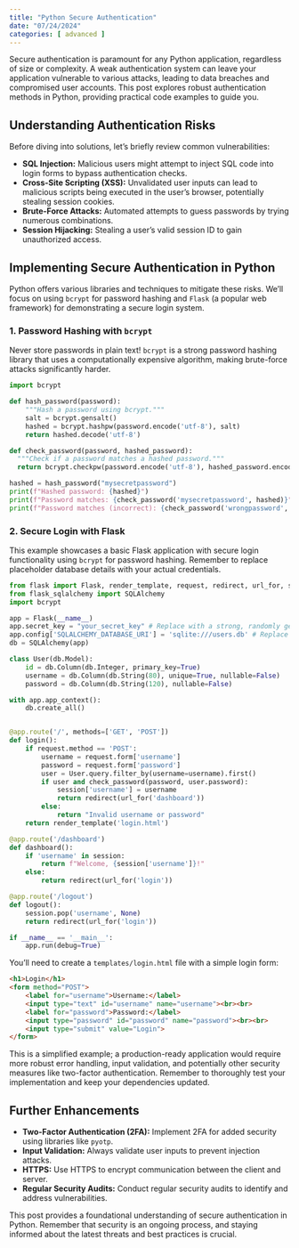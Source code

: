 ```yaml
---
title: "Python Secure Authentication"
date: "07/24/2024"
categories: [ advanced ]
---
```



Secure authentication is paramount for any Python application, regardless of size or complexity.  A weak authentication system can leave your application vulnerable to various attacks, leading to data breaches and compromised user accounts. This post explores robust authentication methods in Python, providing practical code examples to guide you.

## Understanding Authentication Risks

Before diving into solutions, let's briefly review common vulnerabilities:

* **SQL Injection:**  Malicious users might attempt to inject SQL code into login forms to bypass authentication checks.
* **Cross-Site Scripting (XSS):**  Unvalidated user inputs can lead to malicious scripts being executed in the user's browser, potentially stealing session cookies.
* **Brute-Force Attacks:**  Automated attempts to guess passwords by trying numerous combinations.
* **Session Hijacking:**  Stealing a user's valid session ID to gain unauthorized access.

## Implementing Secure Authentication in Python

Python offers various libraries and techniques to mitigate these risks.  We'll focus on using `bcrypt` for password hashing and `Flask` (a popular web framework) for demonstrating a secure login system.

### 1. Password Hashing with `bcrypt`

Never store passwords in plain text! `bcrypt` is a strong password hashing library that uses a computationally expensive algorithm, making brute-force attacks significantly harder.

```python
import bcrypt

def hash_password(password):
    """Hash a password using bcrypt."""
    salt = bcrypt.gensalt()
    hashed = bcrypt.hashpw(password.encode('utf-8'), salt)
    return hashed.decode('utf-8')

def check_password(password, hashed_password):
  """Check if a password matches a hashed password."""
  return bcrypt.checkpw(password.encode('utf-8'), hashed_password.encode('utf-8'))

hashed = hash_password("mysecretpassword")
print(f"Hashed password: {hashed}")
print(f"Password matches: {check_password('mysecretpassword', hashed)}")
print(f"Password matches (incorrect): {check_password('wrongpassword', hashed)}")
```

### 2. Secure Login with Flask

This example showcases a basic Flask application with secure login functionality using `bcrypt` for password hashing.  Remember to replace placeholder database details with your actual credentials.


```python
from flask import Flask, render_template, request, redirect, url_for, session
from flask_sqlalchemy import SQLAlchemy
import bcrypt

app = Flask(__name__)
app.secret_key = "your_secret_key" # Replace with a strong, randomly generated key
app.config['SQLALCHEMY_DATABASE_URI'] = 'sqlite:///users.db' # Replace with your database URI
db = SQLAlchemy(app)

class User(db.Model):
    id = db.Column(db.Integer, primary_key=True)
    username = db.Column(db.String(80), unique=True, nullable=False)
    password = db.Column(db.String(120), nullable=False)

with app.app_context():
    db.create_all()


@app.route('/', methods=['GET', 'POST'])
def login():
    if request.method == 'POST':
        username = request.form['username']
        password = request.form['password']
        user = User.query.filter_by(username=username).first()
        if user and check_password(password, user.password):
            session['username'] = username
            return redirect(url_for('dashboard'))
        else:
            return "Invalid username or password"
    return render_template('login.html')

@app.route('/dashboard')
def dashboard():
    if 'username' in session:
        return f"Welcome, {session['username']}!"
    else:
        return redirect(url_for('login'))

@app.route('/logout')
def logout():
    session.pop('username', None)
    return redirect(url_for('login'))

if __name__ == '__main__':
    app.run(debug=True)
```

You'll need to create a `templates/login.html` file with a simple login form:

```html
<h1>Login</h1>
<form method="POST">
    <label for="username">Username:</label>
    <input type="text" id="username" name="username"><br><br>
    <label for="password">Password:</label>
    <input type="password" id="password" name="password"><br><br>
    <input type="submit" value="Login">
</form>
```

This is a simplified example; a production-ready application would require more robust error handling, input validation, and potentially other security measures like two-factor authentication.  Remember to thoroughly test your implementation and keep your dependencies updated.


##  Further Enhancements

* **Two-Factor Authentication (2FA):** Implement 2FA for added security using libraries like `pyotp`.
* **Input Validation:**  Always validate user inputs to prevent injection attacks.
* **HTTPS:**  Use HTTPS to encrypt communication between the client and server.
* **Regular Security Audits:** Conduct regular security audits to identify and address vulnerabilities.


This post provides a foundational understanding of secure authentication in Python.  Remember that security is an ongoing process, and staying informed about the latest threats and best practices is crucial.

